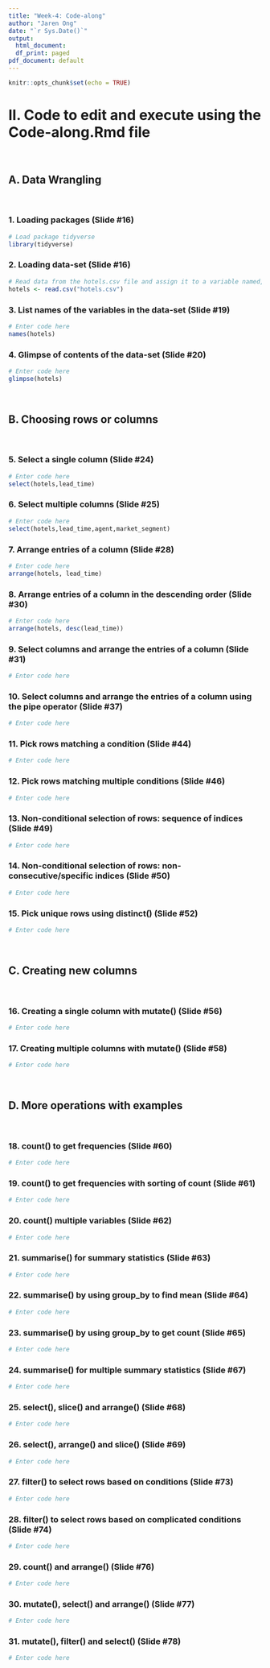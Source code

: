 ```yaml
---
title: "Week-4: Code-along"
author: "Jaren Ong"
date: "`r Sys.Date()`"
output:
  html_document:
  df_print: paged
pdf_document: default
---
```


  ```r
knitr::opts_chunk$set(echo = TRUE)
```

# II. Code to edit and execute using the Code-along.Rmd file 
<br>

## A. Data Wrangling
<br>

### 1. Loading packages (Slide #16)

```r
# Load package tidyverse
library(tidyverse)
```

### 2. Loading data-set (Slide #16)

```r
# Read data from the hotels.csv file and assign it to a variable named, "hotels"
hotels <- read.csv("hotels.csv")
```

### 3. List names of the variables in the data-set (Slide #19)

```r
# Enter code here
names(hotels)
```


### 4. Glimpse of contents of the data-set (Slide #20)

```r
# Enter code here
glimpse(hotels)
```
<br>

## B. Choosing rows or columns
<br>

### 5. Select a single column (Slide #24)

```r
# Enter code here
select(hotels,lead_time)
```

### 6. Select multiple columns (Slide #25)

```r
# Enter code here
select(hotels,lead_time,agent,market_segment)
```

### 7. Arrange entries of a column (Slide #28)

```r
# Enter code here
arrange(hotels, lead_time)
```

### 8. Arrange entries of a column in the descending order (Slide #30)

```r
# Enter code here
arrange(hotels, desc(lead_time))
```

### 9. Select columns and arrange the entries of a column (Slide #31)

```r
# Enter code here

```

### 10. Select columns and arrange the entries of a column using the pipe operator (Slide #37)

```r
# Enter code here

```

### 11. Pick rows matching a condition (Slide #44)

```r
# Enter code here

```

### 12. Pick rows matching multiple conditions (Slide #46)

```r
# Enter code here

```

### 13. Non-conditional selection of rows: sequence of indices (Slide #49)

```r
# Enter code here

```

### 14. Non-conditional selection of rows: non-consecutive/specific indices (Slide #50)

```r
# Enter code here

```

### 15. Pick unique rows using distinct() (Slide #52)

```r
# Enter code here

```
<br>

## C. Creating new columns
<br>

### 16. Creating a single column with mutate() (Slide #56)

```r
# Enter code here

```

### 17. Creating multiple columns with mutate() (Slide #58)

```r
# Enter code here

```
<br>

## D. More operations with examples
<br>

### 18. count() to get frequencies (Slide #60)

```r
# Enter code here

```

### 19. count() to get frequencies with sorting of count (Slide #61)

```r
# Enter code here

```

### 20. count() multiple variables (Slide #62)

```r
# Enter code here

```

### 21. summarise() for summary statistics (Slide #63)

```r
# Enter code here

```

### 22. summarise() by using group_by to find mean (Slide #64)

```r
# Enter code here

```

### 23. summarise() by using group_by to get count (Slide #65)

```r
# Enter code here

```

### 24. summarise() for multiple summary statistics (Slide #67)

```r
# Enter code here

```

### 25. select(), slice() and arrange() (Slide #68)

```r
# Enter code here

```

### 26. select(), arrange() and slice() (Slide #69)

```r
# Enter code here

```

### 27. filter() to select rows based on conditions (Slide #73)

```r
# Enter code here

```

### 28. filter() to select rows based on complicated conditions (Slide #74)

```r
# Enter code here

```

### 29. count() and arrange() (Slide #76)

```r
# Enter code here

```

### 30. mutate(), select() and arrange() (Slide #77)

```r
# Enter code here

```


### 31. mutate(), filter() and select() (Slide #78)

```r
# Enter code here

```